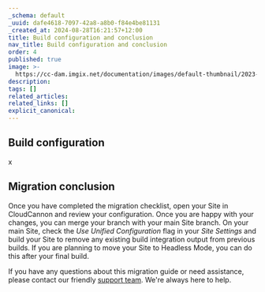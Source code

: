 ```yaml
---
_schema: default
_uuid: dafe4618-7097-42a8-a8b0-f84e4be81131
_created_at: 2024-08-28T16:21:57+12:00
title: Build configuration and conclusion
nav_title: Build configuration and conclusion
order: 4
published: true
image: >-
  https://cc-dam.imgix.net/documentation/images/default-thumbnail/2023-Q4/CloudCannon-Documentation-Thumbnail.png
description:
tags: []
related_articles:
related_links: []
explicit_canonical:
---
```

## Build configuration

x

## Migration conclusion

Once you have completed the migration checklist, open your Site in CloudCannon and review your configuration. Once you are happy with your changes, you can merge your branch with your main Site branch. On your main Site, check the *Use Unified Configuration* flag in your *Site Settings* and build your Site to remove any existing build integration output from previous builds. If you are planning to move your Site to Headless Mode, you can do this after your final build.

If you have any questions about this migration guide or need assistance, please contact our friendly [support team](/support/). We're always here to help.